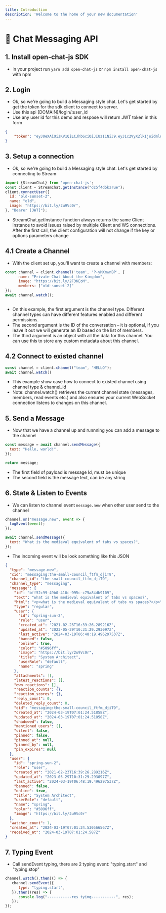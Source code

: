 ```yaml
---
title: Introduction
description: 'Welcome to the home of your new documentation'
---
```


# 🐣 Chat Messaging API

## 1. **Install open-chat-js SDK**

* In your project run `yarn add open-chat-js` or `npm install open-chat-js` with npm

## 2. Login

* Ok, so we're going to build a Messaging style chat. Let's get started by get the token for the sdk client to connect to server.
* Use this api \[DOMAIN]/login/:user\_id
* Use any user id for this demo and respose will return JWT token in this form

```json
{
    "token": "eyJ0eXAiOiJKV1QiLCJhbGciOiJIUzI1NiJ9.eyJ1c2VyX2lkIjoidmluaCIsImV4cCI6MTAwMDAwMDAwMDB9.t7-sbxaSfHSYZkSGXuVf2frPIQbAT01gzvFSBhOGl5U"
}
```

## 3. Setup a connection

* Ok, so we're going to build a Messaging style chat. Let's get started by connecting to Stream

```javascript
import {StreamChat} from 'open-chat-js';
const client = StreamChat.getInstance("dz5f4d5kzrue");
client.connectUser({
  id: "old-sunset-2",
  name: "old",
  image: "https://bit.ly/2u9Vc0r",
}, "Bearer [JWT]");
```

* StreamChat.getInstance function always returns the same Client instance to avoid issues raised by multiple Client and WS connections. After the first call, the client configuration will not change if the key or options parameters change

## 4.1 Create a Channel

* With the client set up, you'll want to create a channel with members:

```javascript
const channel = client.channel('team', 'P-yMXmwnBP', {
      name: "Private Chat About the Kingdom",
      image: "https://bit.ly/2F3KEoM",
      members: ["old-sunset-2]"
});
await channel.watch();
          
```

* On this example, the first argument is the channel type. Different channel types can have different features enabled and different permissions.
* The second argument is the ID of the conversation – it is optional, if you leave it out we will generate an ID based on the list of members.
* The third argument is an object with all the data for this channel. You can use this to store any custom metadata about this channel.

## **4.2 Connect to existed channel**

```javascript
const channel = client.channel("team", "HELLO");
await channel.watch()
```

* This example show case how to connect to existed channel using channel type & channel\_id
* Note: channel.watch() retrieves the current channel state (messages, members, read events etc.) and also ensures your current WebSocket connection listens to changes on this channel.

## 5. Send a Message

* Now that we have a channel up and runnning you can add a message to the channel

```javascript
const message = await channel.sendMessage({
  text: "Hello, world!",
});

return message;

```

* The first field of payload is message Id, must be unique
* The second field is the message text, can be any string

## 6. State & Listen to Events

* We can listen to channel event `message.new` when other user send to the channel

```javascript
channel.on("message.new", event => {
  logEvent(event);
});

await channel.sendMessage({
  text: "What is the medieval equivalent of tabs vs spaces?",
});
```

* The incoming event will be look something like this JSON

```json
{
  "type": "message.new",
  "cid": "messaging:the-small-council_ftfm_djiT9",
  "channel_id": "the-small-council_ftfm_djiT9",
  "channel_type": "messaging",
  "message": {
    "id": "bff52c99-49b0-410c-995c-c75a84db9109",
    "text": "what is the medieval equivalent of tabs vs spaces?",
    "html": "<p>what is the medieval equivalent of tabs vs spaces?</p>\n",
    "type": "regular",
    "user": {
      "id": "spring-sun-2",
      "role": "user",
      "created_at": "2021-02-23T16:39:26.289216Z",
      "updated_at": "2023-05-29T10:31:29.293097Z",
      "last_active": "2024-03-19T06:48:19.496297537Z",
      "banned": false,
      "online": true,
      "color": "#5096ff",
      "image": "https://bit.ly/2u9Vc0r",
      "title": "System Architect",
      "userRole": "default",
      "name": "spring"
    },
    "attachments": [],
    "latest_reactions": [],
    "own_reactions": [],
    "reaction_counts": {},
    "reaction_scores": {},
    "reply_count": 0,
    "deleted_reply_count": 0,
    "cid": "messaging:the-small-council_ftfm_djiT9",
    "created_at": "2024-03-19T07:01:24.51858Z",
    "updated_at": "2024-03-19T07:01:24.51858Z",
    "shadowed": false,
    "mentioned_users": [],
    "silent": false,
    "pinned": false,
    "pinned_at": null,
    "pinned_by": null,
    "pin_expires": null
  },
  "user": {
    "id": "spring-sun-2",
    "role": "user",
    "created_at": "2021-02-23T16:39:26.289216Z",
    "updated_at": "2023-05-29T10:31:29.293097Z",
    "last_active": "2024-03-19T06:48:19.496297537Z",
    "banned": false,
    "online": true,
    "title": "System Architect",
    "userRole": "default",
    "name": "spring",
    "color": "#5096ff",
    "image": "https://bit.ly/2u9Vc0r"
  },
  "watcher_count": 1,
  "created_at": "2024-03-19T07:01:24.530566567Z",
  "received_at": "2024-03-19T07:01:24.587Z"
}
```

## 7. Typing Event

* Call sendEvent typing, there are 2 typing event: "typing.start" and "typing.stop"

```javascript
channel.watch().then(() => {
   channel.sendEvent({
      type: "typing.start",
   }).then((res) => {
      console.log("-----------res tying-----------", res);
   });
});
```
